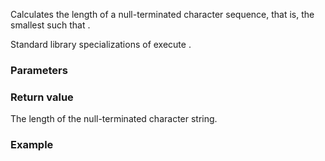 {{cpp/regex/regex_traits/title|length}}
{{cpp/regex/regex_traits/navbar}}
{{ddcl|1=
static std::size_t length( const char_type* p );
}}

Calculates the length of a null-terminated character sequence, that is, the smallest {{tt|i}} such that {{c|1=p[i] == 0}}.

Standard library specializations of {{lc|std::regex_traits}} execute {{c|std::char_traits&lt;CharT&gt;::length(p);}}.

===Parameters===
{{par begin}}
{{par|p|pointer to the first element of the null-terminated character sequence}}
{{par end}}

===Return value===
The length of the null-terminated character string.

===Example===
{{example
|code=
#include &lt;iostream&gt;
#include &lt;regex&gt;

int main()
{
    std::cout &lt;&lt; std::regex_traits&lt;char&gt;::length("Кошка") &lt;&lt; '\n'
              &lt;&lt; std::regex_traits&lt;wchar_t&gt;::length(L"Кошка") &lt;&lt; '\n';
}
|output=
10
5
}}

{{langlinks|de|es|fr|it|ja|pt|ru|zh}}